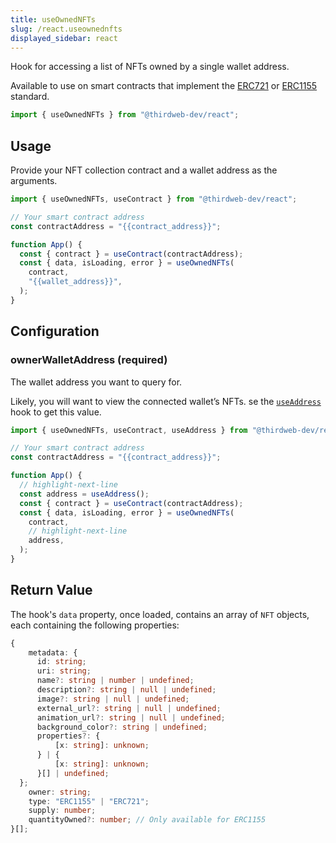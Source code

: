 ```yaml
---
title: useOwnedNFTs
slug: /react.useownednfts
displayed_sidebar: react
---
```


Hook for accessing a list of NFTs owned by a single wallet address.

Available to use on smart contracts that implement the [ERC721](/contractkit/interfaces/erc721)
or [ERC1155](/contractkit/interfaces/erc1155) standard.

```jsx
import { useOwnedNFTs } from "@thirdweb-dev/react";
```

## Usage

Provide your NFT collection contract and a wallet address as the arguments.

```jsx
import { useOwnedNFTs, useContract } from "@thirdweb-dev/react";

// Your smart contract address
const contractAddress = "{{contract_address}}";

function App() {
  const { contract } = useContract(contractAddress);
  const { data, isLoading, error } = useOwnedNFTs(
    contract,
    "{{wallet_address}}",
  );
}
```

## Configuration

### ownerWalletAddress (required)

The wallet address you want to query for.

Likely, you will want to view the connected wallet&rsquo;s NFTs.
se the [`useAddress`](/react/react.useaddress) hook to get this value.

```jsx
import { useOwnedNFTs, useContract, useAddress } from "@thirdweb-dev/react";

// Your smart contract address
const contractAddress = "{{contract_address}}";

function App() {
  // highlight-next-line
  const address = useAddress();
  const { contract } = useContract(contractAddress);
  const { data, isLoading, error } = useOwnedNFTs(
    contract,
    // highlight-next-line
    address,
  );
}
```

## Return Value

The hook's `data` property, once loaded, contains an array of `NFT` objects, each containing the following properties:

```ts
{
    metadata: {
      id: string;
      uri: string;
      name?: string | number | undefined;
      description?: string | null | undefined;
      image?: string | null | undefined;
      external_url?: string | null | undefined;
      animation_url?: string | null | undefined;
      background_color?: string | undefined;
      properties?: {
          [x: string]: unknown;
      } | {
          [x: string]: unknown;
      }[] | undefined;
  };
    owner: string;
    type: "ERC1155" | "ERC721";
    supply: number;
    quantityOwned?: number; // Only available for ERC1155
}[];
```

